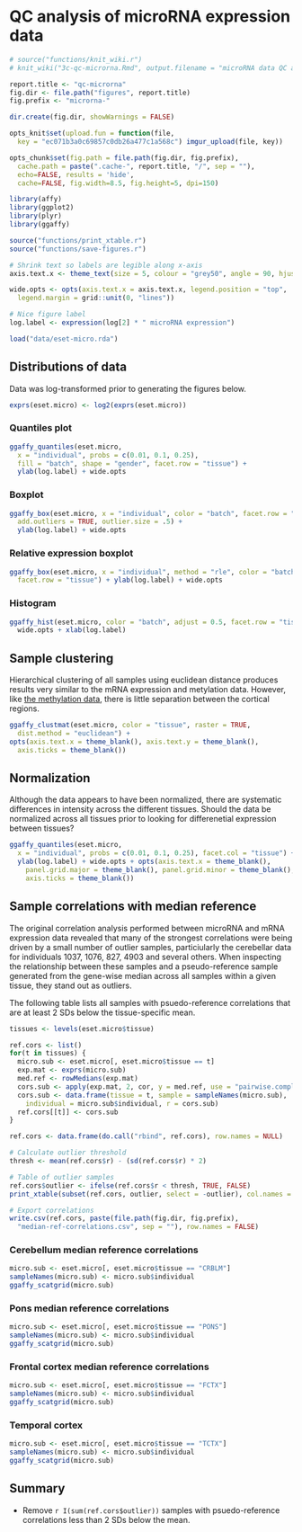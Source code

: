 # QC analysis of microRNA expression data

```r
# source("functions/knit_wiki.r")
# knit_wiki("3c-qc-microrna.Rmd", output.filename = "microRNA data QC analysis")

report.title <- "qc-microrna"
fig.dir <- file.path("figures", report.title)
fig.prefix <- "microrna-"

dir.create(fig.dir, showWarnings = FALSE)

opts_knit$set(upload.fun = function(file, 
  key = "ec071b3a0c69857c0db26a477c1a568c") imgur_upload(file, key))

opts_chunk$set(fig.path = file.path(fig.dir, fig.prefix),
  cache.path = paste(".cache-", report.title, "/", sep = ""),
  echo=FALSE, results = 'hide',
  cache=FALSE, fig.width=8.5, fig.height=5, dpi=150)
```

```r
library(affy)
library(ggplot2)
library(plyr)
library(ggaffy)

source("functions/print_xtable.r")
source("functions/save-figures.r")
```

```r
# Shrink text so labels are legible along x-axis
axis.text.x <- theme_text(size = 5, colour = "grey50", angle = 90, hjust = 1)

wide.opts <- opts(axis.text.x = axis.text.x, legend.position = "top",
  legend.margin = grid::unit(0, "lines"))

# Nice figure label
log.label <- expression(log[2] * " microRNA expression")
```


```r
load("data/eset-micro.rda")
```


## Distributions of data
Data was log-transformed prior to generating the figures below.

```r
exprs(eset.micro) <- log2(exprs(eset.micro))
```

### Quantiles plot
```r
ggaffy_quantiles(eset.micro,
  x = "individual", probs = c(0.01, 0.1, 0.25),
  fill = "batch", shape = "gender", facet.row = "tissue") +
  ylab(log.label) + wide.opts
```

### Boxplot
```r
ggaffy_box(eset.micro, x = "individual", color = "batch", facet.row = "tissue",
  add.outliers = TRUE, outlier.size = .5) +
  ylab(log.label) + wide.opts
```

### Relative expression boxplot
```r
ggaffy_box(eset.micro, x = "individual", method = "rle", color = "batch",
  facet.row = "tissue") + ylab(log.label) + wide.opts
```

### Histogram
```r
ggaffy_hist(eset.micro, color = "batch", adjust = 0.5, facet.row = "tissue") +
  wide.opts + xlab(log.label)
```


## Sample clustering
Hierarchical clustering of all samples using euclidean distance produces results very similar to the mRNA expression and metylation data. However, like [the methylation data](Methylation data QC analysis), there is little separation between the cortical regions. 

```r
ggaffy_clustmat(eset.micro, color = "tissue", raster = TRUE, 
  dist.method = "euclidean") + 
opts(axis.text.x = theme_blank(), axis.text.y = theme_blank(),
  axis.ticks = theme_blank())
```

## Normalization 
Although the data appears to have been normalized, there are systematic differences in intensity across the different tissues. Should the data be normalized across all tissues prior to looking for differenetial expression between tissues? 

```r
ggaffy_quantiles(eset.micro,
  x = "individual", probs = c(0.01, 0.1, 0.25), facet.col = "tissue") +
  ylab(log.label) + wide.opts + opts(axis.text.x = theme_blank(),
    panel.grid.major = theme_blank(), panel.grid.minor = theme_blank(),
    axis.ticks = theme_blank())
```

## Sample correlations with median reference
The original correlation analysis performed between microRNA and mRNA expression data revealed that many of the strongest correlations were being driven by a small number of outlier samples, particiularly the cerebellar data for individuals 1037, 1076, 827, 4903 and several others. When inspecting the relationship between these samples and a pseudo-reference sample generated from the gene-wise median across all samples within a given tissue, they stand out as outliers.

The following table lists all samples with psuedo-reference correlations that are at least 2 SDs below the tissue-specific mean. 

```r
tissues <- levels(eset.micro$tissue)

ref.cors <- list()
for(t in tissues) {
  micro.sub <- eset.micro[, eset.micro$tissue == t]
  exp.mat <- exprs(micro.sub)
  med.ref <- rowMedians(exp.mat)
  cors.sub <- apply(exp.mat, 2, cor, y = med.ref, use = "pairwise.complete")
  cors.sub <- data.frame(tissue = t, sample = sampleNames(micro.sub),
    individual = micro.sub$individual, r = cors.sub)
  ref.cors[[t]] <- cors.sub
}

ref.cors <- data.frame(do.call("rbind", ref.cors), row.names = NULL)

# Calculate outlier threshold
thresh <- mean(ref.cors$r) - (sd(ref.cors$r) * 2)

# Table of outlier samples
ref.cors$outlier <- ifelse(ref.cors$r < thresh, TRUE, FALSE)
print_xtable(subset(ref.cors, outlier, select = -outlier), col.names = TRUE)

# Export correlations
write.csv(ref.cors, paste(file.path(fig.dir, fig.prefix), 
  "median-ref-correlations.csv", sep = ""), row.names = FALSE)
```


### Cerebellum median reference correlations
```r
micro.sub <- eset.micro[, eset.micro$tissue == "CRBLM"]
sampleNames(micro.sub) <- micro.sub$individual
ggaffy_scatgrid(micro.sub)
```

### Pons median reference correlations
```r
micro.sub <- eset.micro[, eset.micro$tissue == "PONS"]
sampleNames(micro.sub) <- micro.sub$individual
ggaffy_scatgrid(micro.sub)
```

### Frontal cortex median reference correlations
```r
micro.sub <- eset.micro[, eset.micro$tissue == "FCTX"]
sampleNames(micro.sub) <- micro.sub$individual
ggaffy_scatgrid(micro.sub)
```

### Temporal cortex
```r
micro.sub <- eset.micro[, eset.micro$tissue == "TCTX"]
sampleNames(micro.sub) <- micro.sub$individual
ggaffy_scatgrid(micro.sub)
```

## Summary

* Remove `r I(sum(ref.cors$outlier))` samples with psuedo-reference correlations less than 2 SDs below the mean.
